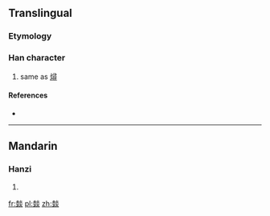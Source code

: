 ==Translingual==

===Etymology===
{{Han compound|坴|炎|c1=s|c2=p|t2=hot|ls=psc}}

===Han character===
{{Han char|rn=86|rad=火|as=12|sn=16|four=4918<sub>9</sub>|canj=土土火火 (GGFF)}}

# same as [[燖]]

====References====
* {{Han ref|kx=0682.100|dkj=19399|dj=1094.080|hdz=32232.040|uh=71C5|ud=29125|bh=EA47|bd=59975}}

----

==Mandarin==

===Hanzi===
{{cmn-hanzi|pin=[[xián]] ([[xian2]])|wg=hsien<sup>2</sup>}}

# {{defn|lang=cmn|sort=火12}}

[[fr:燅]]
[[pl:燅]]
[[zh:燅]]
